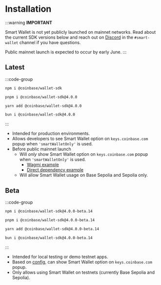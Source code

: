 # Installation 

:::warning
**IMPORTANT** 

Smart Wallet is not yet publicly launched on mainnet networks. Read about the current SDK versions below 
and reach out on [Discord](https://discord.com/invite/cdp/) in the `#smart-wallet` channel if you have questions. 

Public mainnet launch is expected to occur by early June.
:::

## Latest 
:::code-group

```bash [npm]
npm i @coinbase/wallet-sdk
```

```bash [pnpm]
pnpm i @coinbase/wallet-sdk@4.0.0
```

```bash [yarn]
yarn add @coinbase/wallet-sdk@4.0.0
```

```bash [bun]
bun i @coinbase/wallet-sdk@4.0.0
```
:::

- Intended for production environments.
- Allows developers to see Smart Wallet option on `keys.coinbase.com` popup when `'smartWalletOnly'` is used.
- Before public mainnet launch
  - Will *only* show Smart Wallet option on `keys.coinbase.com` popup when `'smartWalletOnly'` is used.
    - [Wagmi example](/guides/create-app/using-wagmi#4-update-the-wagmi-config-and-coinbasewallet-connector-to-use-basesepolia) 
    - [Direct dependency example](/sdk/makeWeb3Provider#usage)
  - Will allow Smart Wallet usage on Base Sepolia and Sepolia only. 

## Beta
:::code-group

```bash [npm]
npm i @coinbase/wallet-sdk@4.0.0-beta.14
```

```bash [pnpm]
pnpm i @coinbase/wallet-sdk@4.0.0-beta.14
```

```bash [yarn]
yarn add @coinbase/wallet-sdk@4.0.0-beta.14
```

```bash [bun]
bun i @coinbase/wallet-sdk@4.0.0-beta.14
```
:::

- Intended for local testing or demo testnet apps. 
- Based on [config](/sdk/setup), can show Smart Wallet option on `keys.coinbase.com` popup.
- Only allows using Smart Wallet on testnets (currently Base Sepolia and Sepolia).
